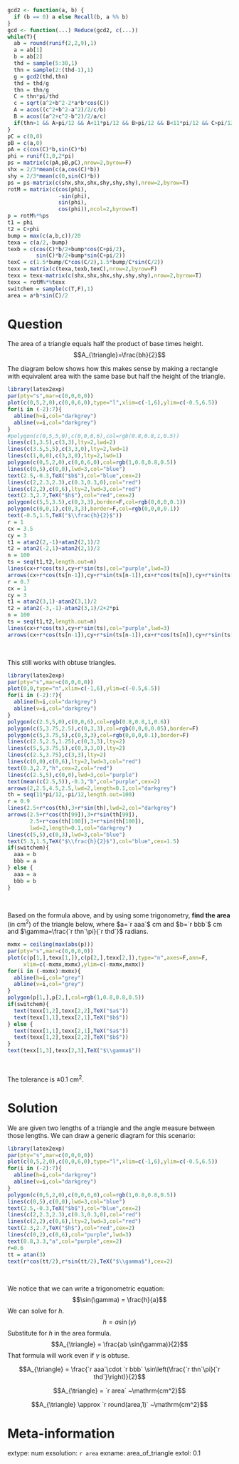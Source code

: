 ```r
gcd2 <- function(a, b) {
  if (b == 0) a else Recall(b, a %% b)
}
gcd <- function(...) Reduce(gcd2, c(...))
while(T){
  ab = round(runif(2,2,9),1)
  a = ab[1]
  b = ab[2]
  thd = sample(5:30,1)
  thn = sample(2:(thd-1),1)
  g = gcd2(thd,thn)
  thd = thd/g
  thn = thn/g
  C = thn*pi/thd
  c = sqrt(a^2+b^2-2*a*b*cos(C))
  A = acos((c^2+b^2-a^2)/2/c/b)
  B = acos((a^2+c^2-b^2)/2/a/c)
  if(thn>1 && A>pi/12 && A<11*pi/12 && B>pi/12 && B<11*pi/12 && C>pi/12 && C<11*pi/12 && abs(A-pi/2)>pi/12 && abs(B-pi/2)>pi/12 && abs(C-pi/2)>pi/12){break}
}
pC = c(0,0)
pB = c(a,0)
pA = c(cos(C)*b,sin(C)*b)
phi = runif(1,0,2*pi)
ps = matrix(c(pA,pB,pC),nrow=2,byrow=F)
shx = 2/3*mean(c(a,cos(C)*b))
shy = 2/3*mean(c(0,sin(C)*b))
ps = ps-matrix(c(shx,shx,shx,shy,shy,shy),nrow=2,byrow=T)
rotM = matrix(c(cos(phi),
                -sin(phi),
                sin(phi),
                cos(phi)),ncol=2,byrow=T)
p = rotM%*%ps
t1 = phi
t2 = C+phi
bump = max(c(a,b,c))/20
texa = c(a/2,-bump)
texb = c(cos(C)*b/2+bump*cos(C+pi/2),
         sin(C)*b/2+bump*sin(C+pi/2))
texC = c(1.5*bump/C*cos(C/2),1.5*bump/C*sin(C/2))
texx = matrix(c(texa,texb,texC),nrow=2,byrow=F)
texx = texx-matrix(c(shx,shx,shx,shy,shy,shy),nrow=2,byrow=T)
texx = rotM%*%texx
switchem = sample(c(T,F),1)
area = a*b*sin(C)/2
```

Question
========

The area of a triangle equals half the product of base times height.
$$A_{\triangle}=\frac{bh}{2}$$

The diagram below shows how this makes sense by making a rectangle with equivalent area with the same base but half the height of the triangle.

```r
library(latex2exp)
par(pty="s",mar=c(0,0,0,0))
plot(c(0,5,2,0),c(0,0,6,0),type="l",xlim=c(-1,6),ylim=c(-0.5,6.5))
for(i in (-2):7){
  abline(h=i,col="darkgrey")
  abline(v=i,col="darkgrey")
}
#polygon(c(0,5,5,0),c(0,0,6,6),col=rgb(0.8,0.8,1,0.5))
lines(c(1,3.5),c(3,3),lty=2,lwd=2)
lines(c(3.5,5,5),c(3,3,0),lty=2,lwd=1)
lines(c(1,0,0),c(3,3,0),lty=2,lwd=1)
polygon(c(0,5,2,0),c(0,0,6,0),col=rgb(1,0.8,0.8,0.5))
lines(c(0,5),c(0,0),lwd=3,col="blue")
text(2.5,-0.3,TeX("$b$"),col="blue",cex=2)
lines(c(2,2.3,2.3),c(0.3,0.3,0),col="red")
lines(c(2,2),c(0,6),lty=2,lwd=3,col="red")
text(2.3,2.7,TeX("$h$"),col="red",cex=2)
polygon(c(5,5,3.5),c(0,3,3),border=F,col=rgb(0,0,0,0.1))
polygon(c(0,0,1),c(0,3,3),border=F,col=rgb(0,0,0,0.1))
text(-0.5,1.5,TeX("$\\frac{h}{2}$"))
r = 1
cx = 3.5
cy = 3
t1 = atan2(2,-1)+atan2(2,1)/2
t2 = atan2(-2,1)+atan2(2,1)/2
n = 100
ts = seq(t1,t2,length.out=n)
lines(cx+r*cos(ts),cy+r*sin(ts),col="purple",lwd=3)
arrows(cx+r*cos(ts[n-1]),cy+r*sin(ts[n-1]),cx+r*cos(ts[n]),cy+r*sin(ts[n]),0.1,20,lwd=4,col="purple")
r = 0.7
cx = 1
cy = 3
t1 = atan2(3,1)-atan2(3,1)/2
t2 = atan2(-3,-1)-atan2(3,1)/2+2*pi
n = 100
ts = seq(t1,t2,length.out=n)
lines(cx+r*cos(ts),cy+r*sin(ts),col="purple",lwd=3)
arrows(cx+r*cos(ts[n-1]),cy+r*sin(ts[n-1]),cx+r*cos(ts[n]),cy+r*sin(ts[n]),0.1,20,lwd=4,col="purple")
```
\


This still works with obtuse triangles.

```r
library(latex2exp)
par(pty="s",mar=c(0,0,0,0))
plot(0,0,type="n",xlim=c(-1,6),ylim=c(-0.5,6.5))
for(i in (-2):7){
  abline(h=i,col="darkgrey")
  abline(v=i,col="darkgrey")
}
polygon(c(2.5,5,0),c(0,0,6),col=rgb(0.8,0.8,1,0.6))
polygon(c(5,3.75,2.5),c(0,3,3),col=rgb(0,0,0,0.05),border=F)
polygon(c(5,3.75,5),c(0,3,3),col=rgb(0,0,0,0.1),border=F)
lines(c(2.5,2.5,1.25),c(0,3,3),lty=2)
lines(c(5,5,3.75,5),c(0,3,3,0),lty=2)
lines(c(2.5,3.75),c(3,3),lty=2)
lines(c(0,0),c(0,6),lty=2,lwd=3,col="red")
text(0.3,2.7,"h",cex=2,col="red")
lines(c(2.5,5),c(0,0),lwd=3,col="purple")
text(mean(c(2.5,5)),-0.3,"b",col="purple",cex=2)
arrows(2,2.5,4.5,2.5,lwd=2,length=0.1,col="darkgrey")
th = seq(11*pi/12,-pi/12,length.out=100)
r = 0.9
lines(2.5+r*cos(th),3+r*sin(th),lwd=2,col="darkgrey")
arrows(2.5+r*cos(th[99]),3+r*sin(th[99]),
       2.5+r*cos(th[100]),3+r*sin(th[100]),
       lwd=2,length=0.1,col="darkgrey")
lines(c(5,5),c(0,3),lwd=3,col="blue")
text(5.3,1.5,TeX("$\\frac{h}{2}$"),col="blue",cex=1.5)
if(switchem){
  aaa = b
  bbb = a
} else {
  aaa = a
  bbb = b
}
```
\

Based on the formula above, and by using some trigonometry, **find the area** (in cm$^2$) of the triangle below, where $a=`r aaa`$ cm and $b=`r bbb`$ cm and $\gamma=\frac{`r thn`\pi}{`r thd`}$ radians.


```r
mxmx = ceiling(max(abs(p)))
par(pty="s",mar=c(0,0,0,0))
plot(c(p[1,],texx[1,]),c(p[2,],texx[2,]),type="n",axes=F,ann=F,
     xlim=c(-mxmx,mxmx),ylim=c(-mxmx,mxmx))
for(i in (-mxmx):mxmx){
  abline(h=i,col="grey")
  abline(v=i,col="grey")
}
polygon(p[1,],p[2,],col=rgb(1,0.8,0.8,0.5))
if(switchem){
  text(texx[1,2],texx[2,2],TeX("$a$"))
  text(texx[1,1],texx[2,1],TeX("$b$"))
} else {
  text(texx[1,1],texx[2,1],TeX("$a$"))
  text(texx[1,2],texx[2,2],TeX("$b$"))
}
text(texx[1,3],texx[2,3],TeX("$\\gamma$"))
```
\

The tolerance is $\pm0.1$ cm$^2$.

Solution
========

We are given two lengths of a triangle and the angle measure between those lengths. We can draw a generic diagram for this scenario:

```r
library(latex2exp)
par(pty="s",mar=c(0,0,0,0))
plot(c(0,5,2,0),c(0,0,6,0),type="l",xlim=c(-1,6),ylim=c(-0.5,6.5))
for(i in (-2):7){
  abline(h=i,col="darkgrey")
  abline(v=i,col="darkgrey")
}
polygon(c(0,5,2,0),c(0,0,6,0),col=rgb(1,0.8,0.8,0.5))
lines(c(0,5),c(0,0),lwd=3,col="blue")
text(2.5,-0.3,TeX("$b$"),col="blue",cex=2)
lines(c(2,2.3,2.3),c(0.3,0.3,0),col="red")
lines(c(2,2),c(0,6),lty=2,lwd=3,col="red")
text(2.3,2.7,TeX("$h$"),col="red",cex=2)
lines(c(0,2),c(0,6),col="purple",lwd=3)
text(0.8,3.3,"a",col="purple",cex=2)
r=0.6
tt = atan(3)
text(r*cos(tt/2),r*sin(tt/2),TeX("$\\gamma$"),cex=2)
```
\

We notice that we can write a trigonometric equation:
$$\sin(\gamma) = \frac{h}{a}$$
We can solve for $h$.
$$h = a \sin(\gamma)$$
Substitute for $h$ in the area formula.
$$A_{\triangle} = \frac{ab \sin(\gamma)}{2}$$
That formula will work even if $\gamma$ is obtuse.

$$A_{\triangle} = \frac{`r aaa`\cdot `r bbb` \sin\left(\frac{`r thn`\pi}{`r thd`}\right)}{2}$$


$$A_{\triangle} = `r area` ~\mathrm{cm^2}$$

$$A_{\triangle} \approx `r round(area,1)` ~\mathrm{cm^2}$$


Meta-information
============
extype: num
exsolution: `r area`
exname: area_of_triangle
extol: 0.1